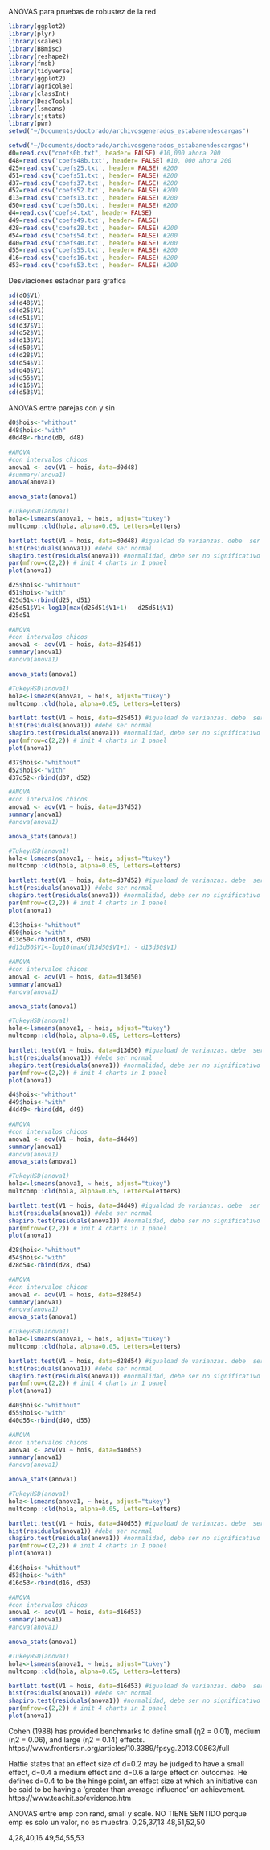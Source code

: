 ANOVAS para pruebas de robustez de la red

```r
library(ggplot2)
library(plyr)
library(scales)
library(BBmisc)
library(reshape2)
library(fmsb)
library(tidyverse)
library(ggplot2)
library(agricolae)
library(classInt)
library(DescTools)
library(lsmeans)
library(sjstats)
library(pwr)
setwd("~/Documents/doctorado/archivosgenerados_estabanendescargas")
```

```r
setwd("~/Documents/doctorado/archivosgenerados_estabanendescargas")
d0=read.csv("coefs0b.txt", header= FALSE) #10,000 ahora 200
d48=read.csv('coefs48b.txt', header= FALSE) #10, 000 ahora 200
d25=read.csv('coefs25.txt', header= FALSE) #200
d51=read.csv('coefs51.txt', header= FALSE) #200
d37=read.csv('coefs37.txt', header= FALSE) #200
d52=read.csv('coefs52.txt', header= FALSE) #200
d13=read.csv('coefs13.txt', header= FALSE) #200
d50=read.csv('coefs50.txt', header= FALSE) #200
d4=read.csv('coefs4.txt', header= FALSE) 
d49=read.csv('coefs49.txt', header= FALSE) 
d28=read.csv('coefs28.txt', header= FALSE) #200
d54=read.csv('coefs54.txt', header= FALSE) #200
d40=read.csv('coefs40.txt', header= FALSE) #200
d55=read.csv('coefs55.txt', header= FALSE) #200
d16=read.csv('coefs16.txt', header= FALSE) #200
d53=read.csv('coefs53.txt', header= FALSE) #200
```
Desviaciones estadnar para grafica
```r
sd(d0$V1)
sd(d48$V1)
sd(d25$V1)
sd(d51$V1)
sd(d37$V1)
sd(d52$V1)
sd(d13$V1)
sd(d50$V1)
sd(d28$V1)
sd(d54$V1)
sd(d40$V1)
sd(d55$V1)
sd(d16$V1)
sd(d53$V1)
```



ANOVAS entre parejas con y sin

```r
d0$hois<-"whithout"
d48$hois<-"with"
d0d48<-rbind(d0, d48)

#ANOVA
#con intervalos chicos
anova1 <- aov(V1 ~ hois, data=d0d48)
#summary(anova1)
anova(anova1)

anova_stats(anova1)

#TukeyHSD(anova1)
hola<-lsmeans(anova1, ~ hois, adjust="tukey")
multcomp::cld(hola, alpha=0.05, Letters=letters)

bartlett.test(V1 ~ hois, data=d0d48) #igualdad de varianzas. debe  ser no significativo
hist(residuals(anova1)) #debe ser normal
shapiro.test(residuals(anova1)) #normalidad, debe ser no significativo
par(mfrow=c(2,2)) # init 4 charts in 1 panel
plot(anova1)
```

```r
d25$hois<-"whithout"
d51$hois<-"with"
d25d51<-rbind(d25, d51)
d25d51$V1<-log10(max(d25d51$V1+1) - d25d51$V1)
d25d51
```
```r
#ANOVA
#con intervalos chicos
anova1 <- aov(V1 ~ hois, data=d25d51)
summary(anova1)
#anova(anova1)

anova_stats(anova1)

#TukeyHSD(anova1)
hola<-lsmeans(anova1, ~ hois, adjust="tukey")
multcomp::cld(hola, alpha=0.05, Letters=letters)

bartlett.test(V1 ~ hois, data=d25d51) #igualdad de varianzas. debe  ser no significativo
hist(residuals(anova1)) #debe ser normal
shapiro.test(residuals(anova1)) #normalidad, debe ser no significativo
par(mfrow=c(2,2)) # init 4 charts in 1 panel
plot(anova1)
```

```r
d37$hois<-"whithout"
d52$hois<-"with"
d37d52<-rbind(d37, d52)

#ANOVA
#con intervalos chicos
anova1 <- aov(V1 ~ hois, data=d37d52)
summary(anova1)
#anova(anova1)

anova_stats(anova1)

#TukeyHSD(anova1)
hola<-lsmeans(anova1, ~ hois, adjust="tukey")
multcomp::cld(hola, alpha=0.05, Letters=letters)

bartlett.test(V1 ~ hois, data=d37d52) #igualdad de varianzas. debe  ser no significativo
hist(residuals(anova1)) #debe ser normal
shapiro.test(residuals(anova1)) #normalidad, debe ser no significativo
par(mfrow=c(2,2)) # init 4 charts in 1 panel
plot(anova1)
```

```r
d13$hois<-"whithout"
d50$hois<-"with"
d13d50<-rbind(d13, d50)
#d13d50$V1<-log10(max(d13d50$V1+1) - d13d50$V1)

#ANOVA
#con intervalos chicos
anova1 <- aov(V1 ~ hois, data=d13d50)
summary(anova1)
#anova(anova1)

anova_stats(anova1)

#TukeyHSD(anova1)
hola<-lsmeans(anova1, ~ hois, adjust="tukey")
multcomp::cld(hola, alpha=0.05, Letters=letters)

bartlett.test(V1 ~ hois, data=d13d50) #igualdad de varianzas. debe  ser no significativo
hist(residuals(anova1)) #debe ser normal
shapiro.test(residuals(anova1)) #normalidad, debe ser no significativo
par(mfrow=c(2,2)) # init 4 charts in 1 panel
plot(anova1)
```


```r
d4$hois<-"whithout"
d49$hois<-"with"
d4d49<-rbind(d4, d49)

#ANOVA
#con intervalos chicos
anova1 <- aov(V1 ~ hois, data=d4d49)
summary(anova1)
#anova(anova1)
anova_stats(anova1)

#TukeyHSD(anova1)
hola<-lsmeans(anova1, ~ hois, adjust="tukey")
multcomp::cld(hola, alpha=0.05, Letters=letters)

bartlett.test(V1 ~ hois, data=d4d49) #igualdad de varianzas. debe  ser no significativo
hist(residuals(anova1)) #debe ser normal
shapiro.test(residuals(anova1)) #normalidad, debe ser no significativo
par(mfrow=c(2,2)) # init 4 charts in 1 panel
plot(anova1)
```



```r
d28$hois<-"whithout"
d54$hois<-"with"
d28d54<-rbind(d28, d54)

#ANOVA
#con intervalos chicos
anova1 <- aov(V1 ~ hois, data=d28d54)
summary(anova1)
#anova(anova1)
anova_stats(anova1)

#TukeyHSD(anova1)
hola<-lsmeans(anova1, ~ hois, adjust="tukey")
multcomp::cld(hola, alpha=0.05, Letters=letters)

bartlett.test(V1 ~ hois, data=d28d54) #igualdad de varianzas. debe  ser no significativo
hist(residuals(anova1)) #debe ser normal
shapiro.test(residuals(anova1)) #normalidad, debe ser no significativo
par(mfrow=c(2,2)) # init 4 charts in 1 panel
plot(anova1)
```

```r
d40$hois<-"whithout"
d55$hois<-"with"
d40d55<-rbind(d40, d55)

#ANOVA
#con intervalos chicos
anova1 <- aov(V1 ~ hois, data=d40d55)
summary(anova1)
#anova(anova1)

anova_stats(anova1)

#TukeyHSD(anova1)
hola<-lsmeans(anova1, ~ hois, adjust="tukey")
multcomp::cld(hola, alpha=0.05, Letters=letters)

bartlett.test(V1 ~ hois, data=d40d55) #igualdad de varianzas. debe  ser no significativo
hist(residuals(anova1)) #debe ser normal
shapiro.test(residuals(anova1)) #normalidad, debe ser no significativo
par(mfrow=c(2,2)) # init 4 charts in 1 panel
plot(anova1)
```

```r
d16$hois<-"whithout"
d53$hois<-"with"
d16d53<-rbind(d16, d53)

#ANOVA
#con intervalos chicos
anova1 <- aov(V1 ~ hois, data=d16d53)
summary(anova1)
#anova(anova1)

anova_stats(anova1)

#TukeyHSD(anova1)
hola<-lsmeans(anova1, ~ hois, adjust="tukey")
multcomp::cld(hola, alpha=0.05, Letters=letters)

bartlett.test(V1 ~ hois, data=d16d53) #igualdad de varianzas. debe  ser no significativo
hist(residuals(anova1)) #debe ser normal
shapiro.test(residuals(anova1)) #normalidad, debe ser no significativo
par(mfrow=c(2,2)) # init 4 charts in 1 panel
plot(anova1)
```
Cohen (1988) has provided benchmarks to define small (η2 = 0.01), medium (η2 = 0.06), and large (η2 = 0.14) effects.
https://www.frontiersin.org/articles/10.3389/fpsyg.2013.00863/full

Hattie states that an effect size of d=0.2 may be judged to have a small effect, d=0.4 a medium effect and d=0.6 a large effect on outcomes. He defines d=0.4 to be the hinge point, an effect size at which an initiative can be said to be having a 'greater than average influence' on achievement.
https://www.teachit.so/evidence.htm


ANOVAS entre emp con rand, small y scale. NO TIENE SENTIDO porque emp es solo un valor, no es muestra.
0,25,37,13
48,51,52,50

4,28,40,16
49,54,55,53
